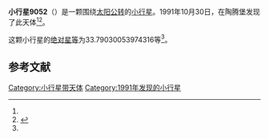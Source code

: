 {{Infobox planet
| bgcolour = #FFFFC0
| name = 9052 Uhland
| symbol = 
| image = 
| caption = 
| discovery = yes
| discovery_ref = 
| discoverer = {{link-en|佛蒙特·伯根|Freimut Börngen}}
| discovery_site = [[陶腾堡|陶腾堡]] 
| discovered = 1991年10月30日
| designations = yes
| mp_name = 
| named_after = 
| alt_names = 1991 UJ4/ 1960 WH1 / 1975 RE2 / 1979 QF9 / 1979 SW4 / 1983 VV
| mp_category = [[主带小行星|主带小行星]]
| orbit_ref = <ref name="a">[http://ssd.jpl.nasa.gov/sbdb.cgi?sstr=9052 9052 Uhland] {{Wayback|url=http://ssd.jpl.nasa.gov/sbdb.cgi?sstr=9052 |date=20201124034253 }}，小行星數據庫瀏覽器（JPL Small-Body Database Browser）－[[美国国家航空航天局|美国国家航空航天局]]喷气推进实验室</ref>
| epoch = 2456400.5 (2013年4月18日更新)
| aphelion = {{convert|2.921972300890596|AU|km|3|abbr=on|lk=out}}
| perihelion = {{convert|2.00679470801468|AU|km|3|abbr=on}}
| semimajor = {{convert|2.464383504452638|AU|km|3|abbr=on}}
| eccentricity = 0.185680839
| period = 1413.060858 [[日|日]]<br />3.87[[儒略年|儒略年]]
| avg_speed = 
| inclination = 2.211953981535359
| asc_node = 324.1238901337433
| mean_anomaly = 
| arg_peri = 33.79030053974316
| satellites = 
| physical_characteristics = yes
| dimensions = 
| mass = 
| density = 
| surface_grav = 
| escape_velocity = 
| sidereal_day = 
| axial_tilt = 
| pole_ecliptic_lat = 
| pole_ecliptic_lon = 
| albedo = 
| temperatures= 
| temp_name1 = 
| mean_temp_1 = 
| max_temp_1 = 
| temp_name2 = 
| max_temp_2 = 
| spectral_type = 
| abs_magnitude = 33.79030053974316
}}

'''小行星9052'''（{{lang-en|9052 Uhland}}）是一颗围绕[[太阳|太阳]][[公转|公转]]的[[小行星|小行星]]。1991年10月30日，{{link-en|佛蒙特·伯根|Freimut Börngen}}在陶腾堡发现了此天体<ref name="a" /><ref>{{cite news|title=小行星列表|url=http://cfa-www.harvard.edu/iau/lists/NumberedMPs.txt|accessdate=2013-07-08|newspaper=哈佛大学|archive-date=2008-05-17|archive-url=https://web.archive.org/web/20080517010638/http://cfa-www.harvard.edu/iau/lists/NumberedMPs.txt|dead-url=no}}</ref>。

这颗小行星的[[绝对星等|绝对星等]]为33.79030053974316等<ref name="a" />。

==参考文献==
{{reflist}}
{{Minor Planet Number|[[小行星9051|小行星9051]]|[[小行星9053|小行星9053]]}}

{{小天体}}

[[Category:小行星带天体|Category:小行星带天体]]
[[Category:1991年发现的小行星|Category:1991年发现的小行星]]

{{asteroid-stub}}